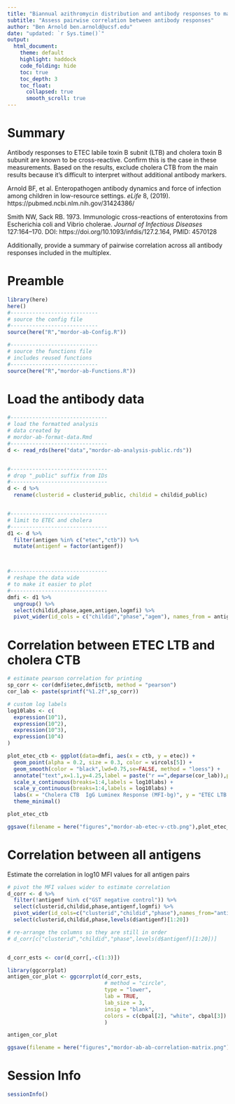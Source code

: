 ```yaml
---
title: "Biannual azithromycin distribution and antibody responses to malaria, bacterial, and protozoan pathogens among Nigerien children"
subtitle: "Assess pairwise correlation between antibody responses"
author: "Ben Arnold ben.arnold@ucsf.edu"
date: "updated: `r Sys.time()`"
output: 
  html_document:
    theme: default
    highlight: haddock
    code_folding: hide
    toc: true
    toc_depth: 3
    toc_float:
      collapsed: true
      smooth_scroll: true
---
```


# Summary

Antibody responses to ETEC labile toxin B subnit (LTB) and cholera toxin B subunit are known to be cross-reactive. Confirm this is the case in these measurements. Based on the results, exclude cholera CTB from the main results because it's difficult to interpret without additional antibody markers.

Arnold BF, et al. Enteropathogen antibody dynamics and force of infection among children in low-resource settings. _eLife_ 8, (2019). https://pubmed.ncbi.nlm.nih.gov/31424386/

Smith NW, Sack RB. 1973. Immunologic cross-reactions of enterotoxins from Escherichia coli and Vibrio cholerae. _Journal of Infectious Diseases_ 127:164–170. DOI: https://doi.org/10.1093/infdis/127.2.164, PMID: 4570128

Additionally, provide a summary of pairwise correlation across all antibody responses included in the multiplex.

# Preamble

```r
library(here)
here()
#----------------------------
# source the config file
#----------------------------
source(here("R","mordor-ab-Config.R"))

#----------------------------
# source the functions file
# includes reused functions
#----------------------------
source(here("R","mordor-ab-Functions.R"))
```



# Load the antibody data

```r
#-------------------------------
# load the formatted analysis
# data created by
# mordor-ab-format-data.Rmd
#-------------------------------
d <- read_rds(here("data","mordor-ab-analysis-public.rds"))


#-------------------------------
# drop "_public" suffix from IDs
#-------------------------------
d <- d %>%
  rename(clusterid = clusterid_public, childid = childid_public)


#-------------------------------
# limit to ETEC and cholera
#-------------------------------
d1 <- d %>%
  filter(antigen %in% c("etec","ctb")) %>%
  mutate(antigenf = factor(antigenf))



#-------------------------------
# reshape the data wide
# to make it easier to plot
#-------------------------------
dmfi <- d1 %>%
  ungroup() %>%
  select(childid,phase,agem,antigen,logmfi) %>%
  pivot_wider(id_cols = c("childid","phase","agem"), names_from = antigen, values_from = logmfi)

```


# Correlation between ETEC LTB and cholera CTB

```r

# estimate pearson correlation for printing
sp_corr <- cor(dmfi$etec,dmfi$ctb, method = "pearson")
cor_lab <- paste(sprintf("%1.2f",sp_corr))

# custom log labels
log10labs <- c( 
  expression(10^1),
  expression(10^2),
  expression(10^3),
  expression(10^4)
)

plot_etec_ctb <- ggplot(data=dmfi, aes(x = ctb, y = etec)) +
  geom_point(alpha = 0.2, size = 0.3, color = vircols[5]) +
  geom_smooth(color = "black",lwd=0.75,se=FALSE, method = "loess") +
  annotate("text",x=1.1,y=4.25,label = paste("r ==",deparse(cor_lab)),parse=TRUE, hjust =0) +
  scale_x_continuous(breaks=1:4,labels = log10labs) +
  scale_y_continuous(breaks=1:4,labels = log10labs) +
  labs(x = "Cholera CTB  IgG Luminex Response (MFI-bg)", y = "ETEC LTB IgG Luminex Response (MFI-bg)") +
  theme_minimal()

plot_etec_ctb

ggsave(filename = here("figures","mordor-ab-etec-v-ctb.png"),plot_etec_ctb, device = "png",width=4, height = 4)

```

# Correlation between all antigens

Estimate the correlation in log10 MFI values for all antigen pairs

```r

# pivot the MFI values wider to estimate correlation
d_corr <- d %>%
  filter(!antigenf %in% c("GST negative control")) %>%
  select(clusterid,childid,phase,antigenf,logmfi) %>%
  pivot_wider(id_cols=c("clusterid","childid","phase"),names_from="antigenf",values_from = logmfi) %>%
  select(clusterid,childid,phase,levels(d$antigenf)[1:20])

# re-arrange the columns so they are still in order
# d_corr[c("clusterid","childid","phase",levels(d$antigenf)[1:20])]


d_corr_ests <- cor(d_corr[,-c(1:3)])

library(ggcorrplot)
antigen_cor_plot <- ggcorrplot(d_corr_ests, 
                               # method = "circle",
                               type = "lower",
                               lab = TRUE,
                               lab_size = 3,
                               insig = "blank",
                               colors = c(cbpal[2], "white", cbpal[3])
                               )

antigen_cor_plot

ggsave(filename = here("figures","mordor-ab-ab-correlation-matrix.png"),antigen_cor_plot, device = "png",width=9, height = 9)

```

# Session Info
```r
sessionInfo()
```



